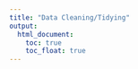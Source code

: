```yaml
---
title: "Data Cleaning/Tidying"
output: 
  html_document:
    toc: true
    toc_float: true
---
```



